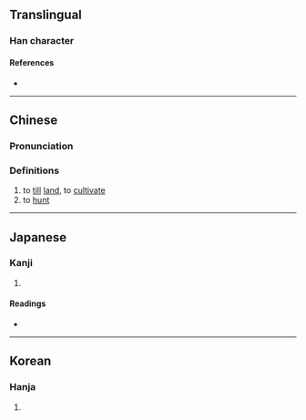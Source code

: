 {{character info/new}}
==Translingual==

===Han character===
{{Han char|rn=102|rad=田|as=04|sn=9|four=68040|canj=WOK|ids=⿰田攵}}

====References====
* {{Han ref|kx=0760.170|dkj=21774|dj=1170.100|hdz=42533.090|uh=754B|ud=30027|bh=ACCB|bd=44235}}

----

==Chinese==
{{zh-forms|alt=田,佃,甸,𤝗-“hunt”}}

===Pronunciation===
{{zh-pron
|m=tián
|c=tin4
|mc=y
|oc=y
}}

===Definitions===
{{zh-hanzi}}

# to [[till]] [[land]], to [[cultivate]]
# to [[hunt]]

----

==Japanese==

===Kanji===
{{ja-kanji|grade=|rs=田04}}

# {{defn|lang=ja|sort=田04}}

====Readings====
* {{ja-readings|on=[[てん]] (ten), [[でん]] (den)|kun=[[かり]] (kari)|nanori=}}

----

==Korean==

===Hanja===
{{ko-hanja|hangeul=전|eumhun=|rv=jeon|mr=chŏn|y=cen}}

# {{defn|lang=ko|sort=田04}}
